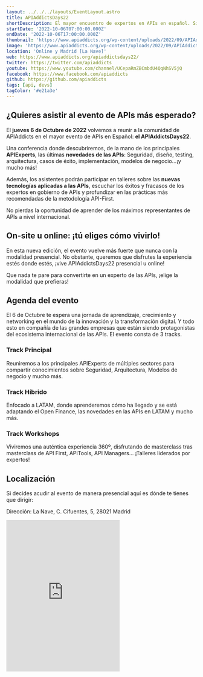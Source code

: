 ```yaml
---
layout: ../../../layouts/EventLayout.astro
title: APIAddictsDays22
shortDescription: El mayor encuentro de expertos en APIs en español. Si las APIs son tu mundo, no puedes faltar a este evento internacional.
startDate: '2022-10-06T07:00:00.000Z'
endDate: '2022-10-06T17:00:00.000Z'
thumbnail: 'https://www.apiaddicts.org/wp-content/uploads/2022/09/APIAddictsDays22-6.png'
image: 'https://www.apiaddicts.org/wp-content/uploads/2022/09/APIAddictsDays22-6.png'
location: 'Online y Madrid [La Nave]'
web: https://www.apiaddicts.org/apiaddictsdays22/
twitter: https://twitter.com/apiaddicts
youtube: https://www.youtube.com/channel/UCepaRmZBCmbdU4QqNhSV5jQ
facebook: https://www.facebook.com/apiaddicts
github: https://github.com/apiaddicts
tags: [api, devs]
tagColor: '#e21a3e'
---
```


## ¿Quieres asistir al evento de APIs más esperado?

El **jueves 6 de Octubre de 2022** volvemos a reunir a la comunidad de APIAddicts en el mayor evento de APIs en Español: **el APIAddictsDays22**.

Una conferencia donde descubriremos, de la mano de los principales **APIExperts**, las últimas **novedades de las APIs**: Seguridad, diseño, testing, arquitectura, casos de éxito, implementación, modelos de negocio…¡y mucho más!

Además, los asistentes podrán participar en talleres sobre las **nuevas tecnologías aplicadas a las APIs**, escuchar los éxitos y fracasos de los expertos en gobierno de APIs y profundizar en las prácticas más recomendadas de la metodología API-First.

No pierdas la oportunidad de aprender de los máximos representantes de APIs a nivel internacional.

## On-site u online: ¡tú eliges cómo vivirlo!

En esta nueva edición, el evento vuelve más fuerte que nunca con la modalidad presencial. No obstante, queremos que disfrutes la experiencia estés donde estés, ¡vive APIAddictsDays22 presencial u online!

Que nada te pare para convertirte en un experto de las APIs, ¡elige la modalidad que prefieras!

## Agenda del evento

El 6 de Octubre te espera una jornada de aprendizaje, crecimiento y networking en el mundo de la innovación y la transformación digital.  Y todo esto en compañía de las grandes empresas que están siendo protagonistas del ecosistema internacional de las APIs. El evento consta de 3 tracks.

### Track Principal

Reuniremos a los principales APIExperts de múltiples sectores para compartir conocimientos sobre Seguridad, Arquitectura, Modelos de negocio y mucho más.

### Track Híbrido

Enfocado a LATAM, donde aprenderemos cómo ha llegado y se está adaptando el Open Finance, las novedades en las APIs en LATAM y mucho más.

### Track Workshops

Viviremos una auténtica experiencia 360º, disfrutando de masterclass tras masterclass de API First, APITools, API Managers... ¡Talleres liderados por expertos!

## Localización

Si decides acudir al evento de manera presencial aquí es dónde te tienes que dirigir:

Dirección: La Nave, C. Cifuentes, 5, 28021 Madrid

<iframe className="w-full mt-4" height="400" src="https://www.google.com/maps/embed?pb=!1m18!1m12!1m3!1d3040.7636952189428!2d-3.6981867838185183!3d40.34758776776415!2m3!1f0!2f0!3f0!3m2!1i1024!2i768!4f13.1!3m3!1m2!1s0xd4226dc6a64c46b%3A0x23e1b239d4aea935!2sLa%20Nave!5e0!3m2!1ses!2ses!4v1664167897800!5m2!1ses!2ses" style="border:0;" allowfullscreen="" loading="lazy" referrerpolicy="no-referrer-when-downgrade"></iframe>


